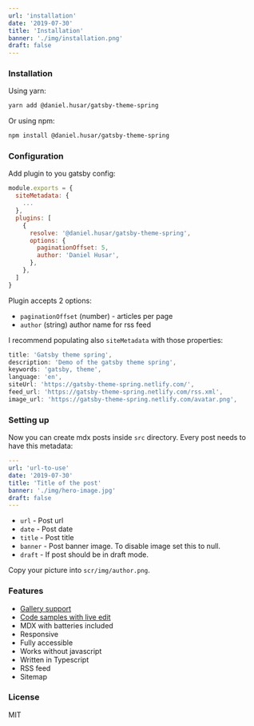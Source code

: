 ```yaml
---
url: 'installation'
date: '2019-07-30'
title: 'Installation'
banner: './img/installation.png'
draft: false
---
```


### Installation

Using yarn:

```sh
yarn add @daniel.husar/gatsby-theme-spring
```

Or using npm:

```sh
npm install @daniel.husar/gatsby-theme-spring
```

### Configuration

Add plugin to you gatsby config:

```js!gatsby-config.js
module.exports = {
  siteMetadata: {
    ...
  },
  plugins: [
    {
      resolve: '@daniel.husar/gatsby-theme-spring',
      options: {
        paginationOffset: 5,
        author: 'Daniel Husar',
      },
    },
  ]
}
```

Plugin accepts 2 options:

 - `paginationOffset` (number) -  articles per page
 - `author` (string) author name for rss feed

I recommend populating also `siteMetadata` with those properties:

```js
title: 'Gatsby theme spring',
description: 'Demo of the gatsby theme spring',
keywords: 'gatsby, theme',
language: 'en',
siteUrl: 'https://gatsby-theme-spring.netlify.com/',
feed_url: 'https://gatsby-theme-spring.netlify.com/rss.xml',
image_url: 'https://gatsby-theme-spring.netlify.com/avatar.png',
```

### Setting up

Now you can create mdx posts inside `src` directory.
Every post needs to have this metadata:

```yaml
---
url: 'url-to-use'
date: '2019-07-30'
title: 'Title of the post'
banner: './img/hero-image.jpg'
draft: false
---
```

 - `url` - Post url
 - `date` - Post date
 - `title` - Post title
 - `banner` - Post banner image. To disable image set this to null.
 - `draft` - If post should be in draft mode.

Copy your picture into `scr/img/author.png`.

### Features

 - [Gallery support](/components/#gallery)
 - [Code samples with live edit](/components/#simple-javascript-code-sample)
 - MDX with batteries included
 - Responsive
 - Fully accessible
 - Works without javascript
 - Written in Typescript
 - RSS feed
 - Sitemap

### License

MIT
